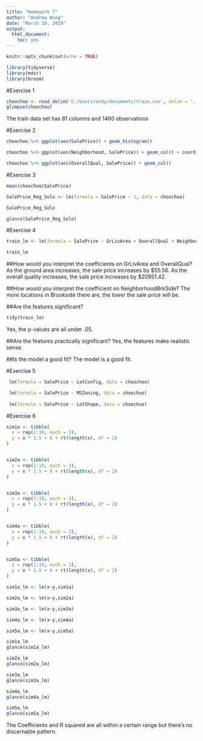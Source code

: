 ```yaml
---
title: "Homework 7"
author: "Andrew Wong"
date: "March 18, 2019"
output: 
  html_document: 
    toc: yes
---
```


```r
knitr::opts_chunk$set(echo = TRUE)
```

```r
library(tidyverse)
library(mdsr)
library(broom)
```

#Exercise 1
```r
choochoo <- read_delim('C:/Users/andy/documents/train.csv', delim = ',')
glimpse(choochoo)
```
The train data set has 81 columns and 1460 observations

#Exercise 2
```r
choochoo %>% ggplot(aes(SalePrice)) + geom_histogram()

choochoo %>% ggplot(aes(Neighborhood, SalePrice)) + geom_col() + coord_flip()

choochoo %>% ggplot(aes(OverallQual, SalePrice)) + geom_col()
```

#Exercise 3
```r
mean(choochoo$SalePrice)

SalePrice_Reg_Solo <- lm(formula = SalePrice ~ 1, data = choochoo)

SalePrice_Reg_Solo

glance(SalePrice_Reg_Solo)
```

#Exercise 4
```r
train_lm <- lm(formula = SalePrice ~ GrLivArea + OverallQual + Neighborhood, data = choochoo)

train_lm
```
##How would you interpret the coefficients on GrLivArea and OverallQual?
As the ground area increases, the sale price increases by $55.56. As the overall quality increases, the sale price increases by $20951.42.

##How would you interpret the coefficient on NeighborhoodBrkSide?
The more locations in Brookside there are, the lower the sale price will be.

##Are the features significant?
```r
tidy(train_lm)
```
Yes, the p-values are all under .05.

##Are the features practically significant?
Yes, the features make realistic sense.

##Is the model a good fit?
The model is a good fit.

#Exercise 5
```r
 lm(formula = SalePrice ~ LotConfig, data = choochoo)

 lm(formula = SalePrice ~ MSZoning, data = choochoo)
 
 lm(formula = SalePrice ~ LotShape, data = choochoo)
```


#Exercise 6
```r
sim1a <- tibble(
  x = rep(1:10, each = 3),
  y = x * 1.5 + 6 + rt(length(x), df = 2)
)


sim2a <- tibble(
  x = rep(1:10, each = 3),
  y = x * 1.5 + 6 + rt(length(x), df = 2)
)


sim3a <- tibble(
  x = rep(1:10, each = 3),
  y = x * 1.5 + 6 + rt(length(x), df = 2)
)


sim4a <- tibble(
  x = rep(1:10, each = 3),
  y = x * 1.5 + 6 + rt(length(x), df = 2)
)


sim5a <- tibble(
  x = rep(1:10, each = 3),
  y = x * 1.5 + 6 + rt(length(x), df = 2)
)

sim1a_lm <- lm(x~y,sim1a)

sim2a_lm <- lm(x~y,sim2a)

sim3a_lm <- lm(x~y,sim3a)

sim4a_lm <- lm(x~y,sim4a)

sim5a_lm <- lm(x~y,sim5a)

sim1a_lm
glance(sim1a_lm)

sim2a_lm
glance(sim2a_lm)

sim3a_lm
glance(sim3a_lm)

sim4a_lm
glance(sim4a_lm)

sim5a_lm
glance(sim5a_lm)
```

The Coefficients and R squared are all within a certain range but there's no discernable pattern.